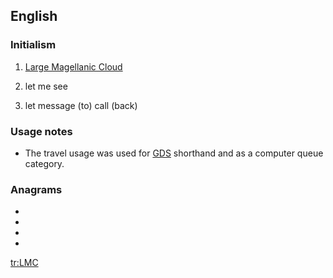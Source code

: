 ==English==

===Initialism===
{{rfc-header|Initialism}}
{{head|en|initialism}}

# {{lb|en|galaxy}} [[w:Large Magellanic Cloud|Large Magellanic Cloud]]
# {{lb|en|internet slang}} let me see
# {{lb|en|travel|dated}} let message (to) call (back)

===Usage notes===
* The travel usage was used for [[GDS]] shorthand and as a computer queue category.

===Anagrams===
* {{l|en|clm}}
* {{l|en|CML}}
* {{l|en|MCL}}
* {{l|en|MLC}}

[[tr:LMC]]